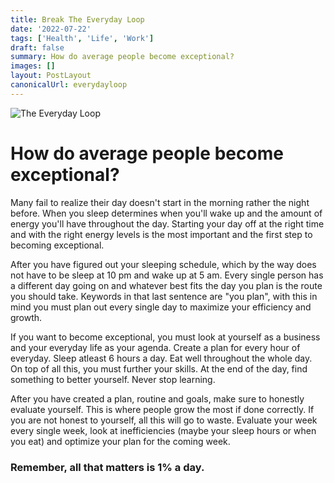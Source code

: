 ```yaml
---
title: Break The Everyday Loop
date: '2022-07-22'
tags: ['Health', 'Life', 'Work']
draft: false
summary: How do average people become exceptional?
images: []
layout: PostLayout
canonicalUrl: everydayloop
---
```


<img className="inline" src="/static/images/Blog/everyday.jpeg" alt="The Everyday Loop" />

# How do average people become exceptional?

Many fail to realize their day doesn't start in the morning rather the night before. When you sleep determines when you'll wake up and the amount of energy you'll have throughout the day. Starting your day off at the right time and with the right energy levels is the most important and the first step to becoming exceptional.

After you have figured out your sleeping schedule, which by the way does not have to be sleep at 10 pm and wake up at 5 am. Every single person has a different day going on and whatever best fits the day you plan is the route you should take. Keywords in that last sentence are "you plan", with this in mind you must plan out every single day to maximize your efficiency and growth.

If you want to become exceptional, you must look at yourself as a business and your everyday life as your agenda. Create a plan for every hour of everyday. Sleep atleast 6 hours a day. Eat well throughout the whole day. On top of all this, you must further your skills. At the end of the day, find something to better yourself. Never stop learning. 

After you have created a plan, routine and goals, make sure to honestly evaluate yourself. This is where people grow the most if done correctly. If you are not honest to yourself, all this will go to waste. Evaluate your week every single week, look at inefficiencies (maybe your sleep hours or when you eat) and optimize your plan for the coming week.

### Remember, all that matters is 1% a day. 

